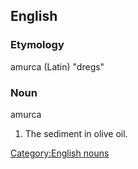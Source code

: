 ==English==

===Etymology===

amurca (Latin) "dregs"

===Noun===
amurca

# The sediment in olive oil.
 
[[Category:English nouns]]